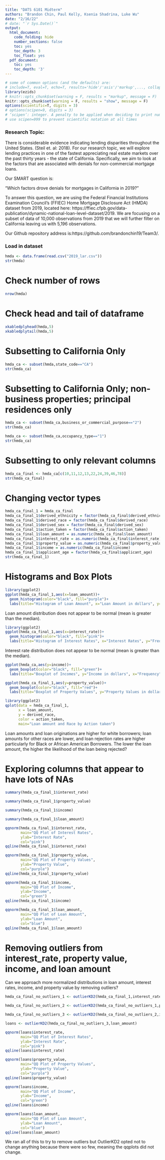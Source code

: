 ```yaml
---
title: "DATS 6101 Midterm"
authors: "Brandon Chin, Paul Kelly, Ksenia Shadrina, Luke Wu"
date: "2/16/22"
# date: "`r Sys.Date()`"
output:
  html_document:
    code_folding: hide
    number_sections: false
    toc: yes
    toc_depth: 3
    toc_float: yes
  pdf_document:
    toc: yes
    toc_depth: '3'
---
```


```r
# some of common options (and the defaults) are: 
# include=T, eval=T, echo=T, results='hide'/'asis'/'markup',..., collapse=F, warning=T, message=T, error=T, cache=T, fig.width=6, fig.height=4, fig.dim=c(6,4) #inches, fig.align='left'/'center','right', 
library(ezids)
# knitr::opts_chunk$set(warning = F, results = "markup", message = F)
knitr::opts_chunk$set(warning = F, results = "show", message = F)
options(scientific=T, digits = 3) 
# options(scipen=9, digits = 3) 
# ‘scipen’: integer. A penalty to be applied when deciding to print numeric values in fixed or exponential notation.  Positive values bias towards fixed and negative towards scientific notation: fixed notation will be preferred unless it is more than ‘scipen’ digits wider.
# use scipen=999 to prevent scientific notation at all times
```

### Research Topic:

There is considerable evidence indicating lending disparities throughout the United States. (Steil et. al: 2018). For our research topic, we will explore lending practices in one of the fastest appreciating real estate markets over the past thirty years - the state of California. Specifically, we aim to look at the factors that are associated with denials for non-commercial mortgage loans.

Our SMART question is:

“Which factors drove denials for mortgages in California in 2019?”

To answer this question, we are using the Federal Financial Institutions Examination Council's (FFIEC) Home Mortgage Disclosure Act (HMDA) dataset from 2019, located here: https://ffiec.cfpb.gov/data-publication/dynamic-national-loan-level-dataset/2019. We are  focusing on a subset of data of 10,000 observations from 2019 that we will further filter on California leaving us with 5,196 observations.

Our Github repository address is:https://github.com/brandonchin19/Team3/.

### Load in dataset

```r
hmda <- data.frame(read.csv("2019_lar.csv"))
str(hmda)
```

# Check number of rows

```r
nrow(hmda)
```


# Check head and tail of dataframe

```r
xkabledplyhead(hmda,5)
xkabledplytail(hmda,5)
```

# Subsetting to California Only

```r
hmda_ca <- subset(hmda,state_code=="CA")
str(hmda_ca)
```

# Subsetting to California Only; non-business properties; principal residences only

```r
hmda_ca <- subset(hmda_ca,business_or_commercial_purpose=="2")
str(hmda_ca)
```


```r
hmda_ca <- subset(hmda_ca,occupancy_type=="1")
str(hmda_ca)
```

# Subsetting to only relevant columns

```r
hmda_ca_final <- hmda_ca[c(10,11,12,13,22,24,39,46,78)]
str(hmda_ca_final)
```


# Changing vector types

```r
hmda_ca_final_1 = hmda_ca_final
hmda_ca_final_1$derived_ethnicity = factor(hmda_ca_final$derived_ethnicity)
hmda_ca_final_1$derived_race = factor(hmda_ca_final$derived_race)
hmda_ca_final_1$derived_sex = factor(hmda_ca_final$derived_sex)
hmda_ca_final_1$action_taken = factor(hmda_ca_final$action_taken)
hmda_ca_final_1$loan_amount = as.numeric(hmda_ca_final$loan_amount)
hmda_ca_final_1$interest_rate = as.numeric(hmda_ca_final$interest_rate)
hmda_ca_final_1$property_value = as.numeric(hmda_ca_final$property_value)
hmda_ca_final_1$income = as.numeric(hmda_ca_final$income)
hmda_ca_final_1$applicant_age = factor(hmda_ca_final$applicant_age)
str(hmda_ca_final_1)
```

# Histograms and Box Plots

```r
library(ggplot2)
ggplot(hmda_ca_final_1,aes(x=loan_amount))+
  geom_histogram(color="black", fill="purple")+
  labs(title="Histogram of Loan Amount", x="Loan Amount in dollars", y="Frequency")
```

Loan amount distribution does not appear to be normal (mean is greater than the median).

```r
library(ggplot2)
ggplot(hmda_ca_final_1,aes(x=interest_rate))+
  geom_histogram(color="black", fill="pink")+
  labs(title="Histogram of Interest Rates", x="Interest Rates", y="Frequency")
```

Interest rate distribution does not appear to be normal (mean is greater than the median).


```r
ggplot(hmda_ca,aes(y=income))+
  geom_boxplot(color="black", fill="green")+
  labs(title="Boxplot of Incomes", y="Income in dollars", x="Frequency")
```


```r
ggplot(hmda_ca_final_1,aes(y=property_value))+
  geom_boxplot(color="black", fill="red")+
  labs(title="Boxplot of Property Values", y="Property Values in dollars", x="Frequency")
```

```r
library(ggplot2)
qplot(data = hmda_ca_final_1,
      x = loan_amount,
      y = derived_race,
      color = action_taken,
      main="Loan amount and Race by Action taken")
```

Loan amounts and loan originations are higher for white borrowers; loan amounts for other races are lower, and loan rejection rates are higher particularly for Black or African American Borrowers. The lower the loan amount, the higher the likelihood of the loan being rejected?

# Exploring columns that appear to have lots of NAs

```r
summary(hmda_ca_final_1$interest_rate)
```


```r
summary(hmda_ca_final_1$property_value)
```

```r
summary(hmda_ca_final_1$income)
```

```r
summary(hmda_ca_final_1$loan_amount)
```


```r
qqnorm(hmda_ca_final_1$interest_rate,
       main="QQ Plot of Interest Rates",
       ylab="Interest Rate",
       col="pink")
qqline(hmda_ca_final_1$interest_rate)
```


```r
qqnorm(hmda_ca_final_1$property_value,
       main="QQ Plot of Property Values",
       ylab="Property Value",
       col="purple")
qqline(hmda_ca_final_1$property_value)
```

```r
qqnorm(hmda_ca_final_1$income,
       main="QQ Plot of Income",
       ylab="Income",
       col="green")
qqline(hmda_ca_final_1$income)
```


```r
qqnorm(hmda_ca_final_1$loan_amount,
       main="QQ Plot of Loan Amount",
       ylab="Loan Amount",
       col="blue")
qqline(hmda_ca_final_1$loan_amount)
```

# Removing outliers from interest_rate, property value, income, and loan amount

Can we approach more normalized distributions in loan amount, interest rates, income, and property value by removing outliers?

```r
hmda_ca_final_no_outliers_1 <- outlierKD2(hmda_ca_final_1,interest_rate)
```


```r
hmda_ca_final_no_outliers_2 <- outlierKD2(hmda_ca_final_no_outliers_1,property_value)
```

```r
hmda_ca_final_no_outliers_3 <- outlierKD2(hmda_ca_final_no_outliers_2,income)
```

```r
loans <- outlierKD2(hmda_ca_final_no_outliers_3,loan_amount)
```

```r
qqnorm(loans$interest_rate,
       main="QQ Plot of Interest Rates",
       ylab="Interest Rate",
       col="pink")
qqline(loans$interest_rate)
```
```r
qqnorm(loans$property_value,
       main="QQ Plot of Property Values",
       ylab="Property Value",
       col="purple")
qqline(loans$property_value)
```


```r
qqnorm(loans$income,
       main="QQ Plot of Income",
       ylab="Income",
       col="green")
qqline(loans$income)
```


```r
qqnorm(loans$loan_amount,
       main="QQ Plot of Loan Amount",
       ylab="Loan Amount",
       col="blue")
qqline(loans$loan_amount)
```

We ran all of this to try to remove outliers but OutlierKD2 opted not to change anything because there were so few, meaning the qqplots did not change.